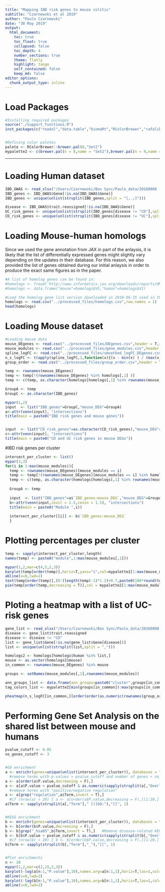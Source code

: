 ```yaml
---
title: "Mapping IBD risk genes to mouse colitis"
subtitle: "Czarnewski et al 2019"
author: "Paulo Czarnewski"
date: "30 May 2019"
output:
  html_document:
    toc: true
    toc_float: true
    collapsed: false
    toc_depth: 4
    number_sections: true
    theme: flatly
    highlight: tango
    self_contained: false
    keep_md: false
editor_options: 
  chunk_output_type: inline
---
```



# Load Packages

```r
#Installing required packages
source("./support_functions.R")
inst_packages(c("readxl","data.table","biomaRt","RColorBrewer","rafalib","enrichR","venn","pheatmap"))


#Defining color paletes
palete <- RColorBrewer::brewer.pal(8,"Set2")
mypalette2 <- c(brewer.pal(n = 8,name = "Set2"),brewer.pal(n = 9,name = "Set1"))
```



***
# Loading Human dataset

```r
IBD_GWAS <- read_xlsx("/Users/Czarnewski/Box Sync/Paulo_data/20160808 - RNAseq data from DSS and Citrobacter kinetics/GeneLists/nature22969-s2.xlsx",sheet = 3)
IBD_genes <- IBD_GWAS$Gene[!is.na(IBD_GWAS$Gene)]
IBD_genes <- unique(unlist(strsplit(IBD_genes,split = "[,.;]")))

disease <- IBD_GWAS$trait.reassigned[!is.na(IBD_GWAS$Gene)]
UC_risk_genes <- unique(unlist(strsplit(IBD_genes[disease != "CD"],split = "[,.;]")))
CD_risk_genes <- unique(unlist(strsplit(IBD_genes[disease != "UC"],split = "[,.;]")))
```



# Loading Mouse-human homologs

Since we used the gene annotation from JAX in part of the anlaysis, it is likely that the list of differentially expressed genes might slightly vary depending on the updates in their database. For this reason, we also provided the list of genes obtained during our initial anlaysis in order to produce the exact same figures as in the paper.

```r
#A list of homolog genes can be found in:
#homologs <- fread('http://www.informatics.jax.org/downloads/reports/HMD_HumanPhenotype.rpt')
#homologs <- data.frame("mouse"=homologs$V5,"human"=homologs$V1)

#Load the homolog gene list version downloaded in 2018-06-15 used in the paper.
homologs <- read.csv("../processed_files/homologs.csv",row.names = 1)
head(homologs)
```


# Loading Mouse dataset

```r
#Loading mouse data
mouse_DEgenes <- read.csv("../processed_files/DEgenes.csv",header = T,row.names = 1)
mouse_modules <- read.csv("../processed_files/gene_modules.csv",header = T,row.names = 1)
spline_logFC <- read.csv("../processed_files/smoothed_logFC_DEgenes.csv",header = T,row.names = 1)
n_s_logFC <- t(apply(spline_logFC,1,function(x){(x - min(x) ) / (max(x) - min(x))}))
group_order <- read.csv("../processed_files/group_order.csv",header = T,row.names = 1)
```




```r
temp <- rownames(mouse_DEgenes)
temp <- temp[!(rownames(mouse_DEgenes) %in% homologs[,1] )]
temp <- c(temp, as.character(homologs[homologs[,1] %in% rownames(mouse_DEgenes),2]))

GroupA <- temp
GroupC <- as.character(IBD_genes)

mypar(1,2)
input  <- list("IBD_genes"=GroupC,"mouse_DEG"=GroupA)
a<-attr(venn(input), "intersections")
title(main = paste0("IBD risk genes and mouse genes"))


input  <- list("CD_risk_genes"=as.character(CD_risk_genes),"mouse_DEG"=temp,"UC_risk_genes"=as.character(UC_risk_genes))
c<-attr(venn(input), "intersections")
title(main = paste0("CD and UC risk genes in mouse DEGs"))
```



#IBD risk genes per cluster
```r
intersect_per_cluster <- list()
mypar(3,3)
for(i in 1:max(mouse_modules)){
  temp <- rownames(mouse_DEgenes)[mouse_modules == i]
  temp <- temp[!(rownames(mouse_DEgenes)[mouse_modules == i] %in% homologs[,1] )]
  temp <- c(temp, as.character(homologs[homologs[,1] %in% rownames(mouse_DEgenes)[mouse_modules == i],2]))
  
  GroupA <- temp
  
  input  <- list("IBD_genes"=a$`IBD_genes:mouse_DEG`,"mouse_DEG"=GroupA)
  b<-attr(venn(input,cexil = 1.5,cexsn = 1.5), "intersections")
  title(main = paste0("Module ",i))
  
  intersect_per_cluster[[i]] <- b$`IBD_genes:mouse_DEG`
  }
```


# Plotting percentages per cluster

```r
temp <- sapply(intersect_per_cluster,length)
names(temp) <- paste0("module",1:max(mouse_modules[,1]))

mypar(1,2,mar=c(4,5,2,3))
barplot(temp[order(temp)],horiz=T,yaxs="i",col=mypalette2[1:max(mouse_modules[,1])][order(temp)],las=1,border=NA,xaxs="i",xlim=c(0,30),xlab='number of genes')
abline(v=0,lwd=2)
text(temp[order(temp)],(0:(length(temp)-1)*1.2)+0.7,paste0(100*round(temp[order(temp)]/sum(temp),3),"%"),pos=4)
pie(temp[order(temp,decreasing = T)],col = mypalette2[1:max(mouse_modules[,1])][order(temp,decreasing = T)],clockwise = T,border = "white",main = "Percentage of conserved gene per cluster")
```



# Ploting a heatmap with a list of UC-risk genes

```r
gene_list <- read_xlsx("/Users/Czarnewski/Box Sync/Paulo_data/20160808 - RNAseq data from DSS and Citrobacter kinetics/GeneLists/nature22969-s2.xlsx",sheet = 3)
disease <- gene_list$trait.reassigned
disease <- disease != "CD"
list <- gene_list$Gene[!is.na(gene_list$Gene[disease])]
list <- unique(unlist(strsplit(list,split = ",")))

homologs2 <- homologs[homologs$human %in% list,]
mouse <- as.vector(homologs2$mouse)
in_common <- rownames(mouse_DEgenes) %in% mouse

groups <- setNames(mouse_modules[,1],rownames(mouse_modules))

ann_groups_list <- data.frame(ann_groups=paste0("cluster",groups[in_common]),row.names=names(groups[in_common]))
tag_colors_list <- mypalette2[min(groups[in_common]):max(groups[in_common])]; names(tag_colors_list) <- unique(ann_groups_list)[[1]]

pheatmap(n_s_logFC[in_common,][order(order(as.numeric(rownames(group_order)))[groups[in_common]]),], cluster_rows=F,cluster_cols=FALSE, scale="none", fontsize_row=12, fontsize_col=12, col= colorRampPalette(c("navy", "grey95", "firebrick3"))(50), treeheight_row = 100,annotation_row = as.data.frame(ann_groups_list), annotation_colors =  list(ann_groups = tag_colors_list),border_color = NA,breaks = seq(-.5,1.5,length.out = 50))
```


# Performing Gene Set Analysis on the shared list between mouse and humans


```r
pvalue_cutoff <- 0.05
no_genes_cutoff <- 3


#GO enrichment
a <- enrichr(genes=unique(unlist(intersect_per_cluster)), databases = "GO_Biological_Process_2017")[[1]]
  #remove terms with p-values > pvalue_cutoff and number of genes < no_genes_cutoff
a <- a[order(a$P.value,decreasing = F),]
a <- a[a$P.value < pvalue_cutoff & as.numeric(sapply(strsplit(a[,"Overlap"],"/"),"[[", 1)) >= no_genes_cutoff,]
  #remove terms with "positive/negative regulation"
a <- a[grep("regulation",a$Term,invert = T),]
  #if (nrow(a) > 20) { a <- a[order(a$P.value,decreasing = F),][1:20,] }
a$Term <- sapply(strsplit(a[,"Term"]," [(]GO:"),"[[", 1)


#KEGG enrichment
b <- enrichr(genes=unique(unlist(intersect_per_cluster)), databases = "KEGG_2016")[[1]]
b <- b[order(b$P.value,decreasing = F),]
b <- b[grep("_hsa05",b$Term,invert = T),]   #Remove disease-related KEGG pathways ("hsa05"")
b <- b[b$P.value < pvalue_cutoff & as.numeric(sapply(strsplit(b[,"Overlap"],"/"),"[[", 1)) >= no_genes_cutoff,]
  #if (nrow(b) > 20) { b <- b[order(b$P.value,decreasing = F),][1:20,] }
b$Term <- sapply(strsplit(b[,"Term"],"_"),"[[", 1)


#Plot enrichments
n <- 10
mypar(1,2,mar=c(2,15,2,3))
barplot(-log(a[n:1,"P.value"],10),names.arg=a[n:1,1],horiz=T,las=1,col="grey",main='GO',xlab=" ",xlim=c(0,max(-log(a[n:1,"P.value"],10))*1.2),tck=-.05,border=NA,cex.axis=1,cex.names=1)
abline(v=0,lwd=2)
barplot(-log(b[n:1,"P.value"],10),names.arg=b[n:1,1],horiz=T,las=1,col="grey",main='KEGG',xlab=" ",xlim=c(0,max(-log(b[n:1,"P.value"],10))*1.2),tck=-.05,border=NA,cex.axis=1,cex.names=1)
abline(v=0,lwd=2)
```

